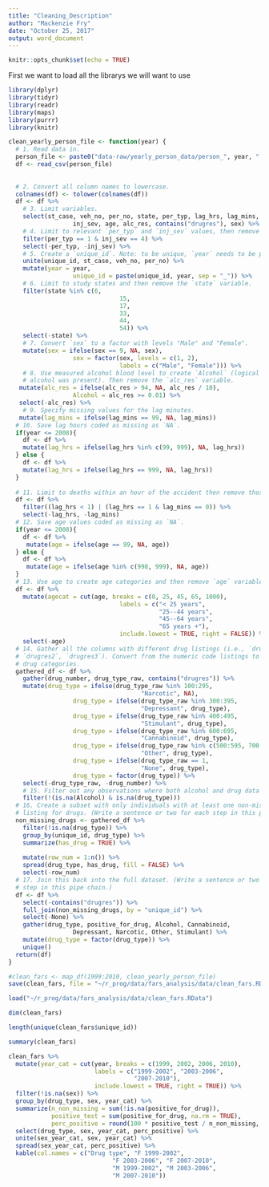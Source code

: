 ```yaml
---
title: "Cleaning_Description"
author: "Mackenzie Fry"
date: "October 25, 2017"
output: word_document
---
```


```r
knitr::opts_chunk$set(echo = TRUE)
```
  
First we want to load all the librarys we will want to use
```r
library(dplyr)
library(tidyr)
library(readr)
library(maps)
library(purrr)
library(knitr)

clean_yearly_person_file <- function(year) {
  # 1. Read data in.
  person_file <- paste0("data-raw/yearly_person_data/person_", year, ".csv")
  df <- read_csv(person_file)
  
  
  # 2. Convert all column names to lowercase.
  colnames(df) <- tolower(colnames(df))
  df <- df %>%
    # 3. Limit variables.
    select(st_case, veh_no, per_no, state, per_typ, lag_hrs, lag_mins,
                  inj_sev, age, alc_res, contains("drugres"), sex) %>%
    # 4. Limit to relevant `per_typ` and `inj_sev` values, then remove those variables.
    filter(per_typ == 1 & inj_sev == 4) %>%
    select(-per_typ, -inj_sev) %>%
    # 5. Create a `unique_id`. Note: to be unique, `year` needs to be pasted on.
    unite(unique_id, st_case, veh_no, per_no) %>%
    mutate(year = year,
                  unique_id = paste(unique_id, year, sep = "_")) %>%
    # 6. Limit to study states and then remove the `state` variable.
    filter(state %in% c(6,
                               15,
                               17,
                               33,
                               44,
                               54)) %>%
    select(-state) %>%
    # 7. Convert `sex` to a factor with levels "Male" and "Female".
    mutate(sex = ifelse(sex == 9, NA, sex),
                  sex = factor(sex, levels = c(1, 2),
                               labels = c("Male", "Female"))) %>%
    # 8. Use measured alcohol blood level to create `Alcohol` (logical for whether
    # alcohol was present). Then remove the `alc_res` variable.
   mutate(alc_res = ifelse(alc_res > 94, NA, alc_res / 10),
                  Alcohol = alc_res >= 0.01) %>%
   select(-alc_res) %>%
    # 9. Specify missing values for the lag minutes.
   mutate(lag_mins = ifelse(lag_mins == 99, NA, lag_mins))
  # 10. Save lag hours coded as missing as `NA`.
  if(year <= 2008){
    df <- df %>%
    mutate(lag_hrs = ifelse(lag_hrs %in% c(99, 999), NA, lag_hrs))
  } else {
    df <- df %>%
    mutate(lag_hrs = ifelse(lag_hrs == 999, NA, lag_hrs))
  }
  
  # 11. Limit to deaths within an hour of the accident then remove those variables.
  df <- df %>%
    filter((lag_hrs < 1) | (lag_hrs == 1 & lag_mins == 0)) %>%
    select(-lag_hrs, -lag_mins)
  # 12. Save age values coded as missing as `NA`.
  if(year <= 2008){
    df <- df %>%
     mutate(age = ifelse(age == 99, NA, age))
  } else {
    df <- df %>%
     mutate(age = ifelse(age %in% c(998, 999), NA, age))
  }
  # 13. Use age to create age categories and then remove `age` variable.
  df <- df %>%
    mutate(agecat = cut(age, breaks = c(0, 25, 45, 65, 1000),
                               labels = c("< 25 years",
                                          "25--44 years",
                                          "45--64 years",
                                          "65 years +"),
                               include.lowest = TRUE, right = FALSE)) %>%
    select(-age)
  # 14. Gather all the columns with different drug listings (i.e., `drugres1`,
  # `drugres2`, `drugres3`). Convert from the numeric code listings to
  # drug categories.
  gathered_df <- df %>%
    gather(drug_number, drug_type_raw, contains("drugres")) %>%
    mutate(drug_type = ifelse(drug_type_raw %in% 100:295,
                                     "Narcotic", NA),
                  drug_type = ifelse(drug_type_raw %in% 300:395,
                                     "Depressant", drug_type),
                  drug_type = ifelse(drug_type_raw %in% 400:495,
                                     "Stimulant", drug_type),
                  drug_type = ifelse(drug_type_raw %in% 600:695,
                                     "Cannabinoid", drug_type),
                  drug_type = ifelse(drug_type_raw %in% c(500:595, 700:996),
                                     "Other", drug_type),
                  drug_type = ifelse(drug_type_raw == 1,
                                     "None", drug_type),
                  drug_type = factor(drug_type)) %>%
    select(-drug_type_raw, -drug_number) %>%
    # 15. Filter out any observations where both alcohol and drug data is missing.
    filter(!(is.na(Alcohol) & is.na(drug_type)))
  # 16. Create a subset with only individuals with at least one non-missing
  # listing for drugs. (Write a sentence or two for each step in this pipe chain.)
  non_missing_drugs <- gathered_df %>%
    filter(!is.na(drug_type)) %>%
    group_by(unique_id, drug_type) %>%
    summarize(has_drug = TRUE) %>%
    
    mutate(row_num = 1:n()) %>%
    spread(drug_type, has_drug, fill = FALSE) %>%
    select(-row_num)
  # 17. Join this back into the full dataset. (Write a sentence or two for each
  # step in this pipe chain.)
  df <- df %>%
    select(-contains("drugres")) %>%
    full_join(non_missing_drugs, by = "unique_id") %>%
    select(-None) %>%
    gather(drug_type, positive_for_drug, Alcohol, Cannabinoid,
                  Depressant, Narcotic, Other, Stimulant) %>%
    mutate(drug_type = factor(drug_type)) %>%
    unique()
  return(df)
}
```



```r
#clean_fars <- map_df(1999:2010, clean_yearly_person_file)
save(clean_fars, file = "~/r_prog/data/fars_analysis/data/clean_fars.RData")
```  

```r
load("~/r_prog/data/fars_analysis/data/clean_fars.RData")
```

```r
dim(clean_fars)

length(unique(clean_fars$unique_id))

summary(clean_fars)
```

```r
clean_fars %>%
  mutate(year_cat = cut(year, breaks = c(1999, 2002, 2006, 2010),
                        labels = c("1999-2002", "2003-2006",
                                   "2007-2010"),
                        include.lowest = TRUE, right = TRUE)) %>%
  filter(!is.na(sex)) %>%
  group_by(drug_type, sex, year_cat) %>%
  summarize(n_non_missing = sum(!is.na(positive_for_drug)),
            positive_test = sum(positive_for_drug, na.rm = TRUE),
            perc_positive = round(100 * positive_test / n_non_missing, 1)) %>%
  select(drug_type, sex, year_cat, perc_positive) %>%
  unite(sex_year_cat, sex, year_cat) %>%
  spread(sex_year_cat, perc_positive) %>%
  kable(col.names = c("Drug type", "F 1999-2002",
                             "F 2003-2006", "F 2007-2010",
                             "M 1999-2002", "M 2003-2006",
                             "M 2007-2010"))

````

